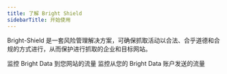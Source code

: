 ```yaml
---
title: 了解 Bright Shield
sidebarTitle: 开始使用
---
```


Bright-Shield 是一套风险管理解决方案，可确保抓取活动以合法、合乎道德和合规的方式进行，从而保护进行抓取的企业和目标网站。

<CardGroup>
<Card title="资产防护盾" icon="shield" href="/scraping-automation/bright-shield/asset-shield">
监控 Bright Data 到您网站的流量
</Card>

<Card title="抓取防护盾" icon="spider" href="/scraping-automation/bright-shield/scraping-shield">
监控从您的 Bright Data 账户发送的流量
</Card>

</CardGroup>

